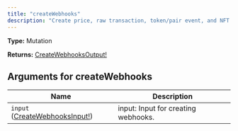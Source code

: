 ```yaml
---
title: "createWebhooks"
description: "Create price, raw transaction, token/pair event, and NFT event webhooks."
---
```


**Type:** Mutation

**Returns:** [CreateWebhooksOutput!](/api-reference/types/createwebhooksoutput)

## Arguments for createWebhooks

| Name | Description |
|------|-------------|
| `input` ([CreateWebhooksInput!](/api-reference/types/createwebhooksinput)) | input: Input for creating webhooks. |

